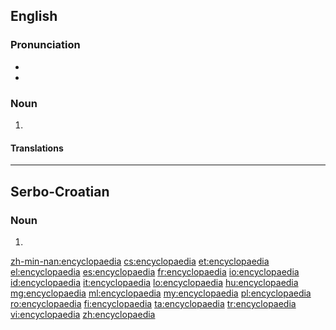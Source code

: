 {{also|encyclopædia}}
==English==

===Pronunciation===
* {{audio|en-us-encyclopaedia.ogg|Audio (US)}}
* {{rhymes|iːdiə}}

===Noun===
{{en-noun|pl=encyclopaedias|pl2=encyclopaediae}}

# {{label|chiefly|UK}} {{alternative spelling of|encyclopedia}}

====Translations====
{{trans-see|encyclopedia}}

----

==Serbo-Croatian==

===Noun===
{{sh-noun|g=f|}}

# {{obsolete spelling of|enciklopedija|lang=sh}}

[[zh-min-nan:encyclopaedia]]
[[cs:encyclopaedia]]
[[et:encyclopaedia]]
[[el:encyclopaedia]]
[[es:encyclopaedia]]
[[fr:encyclopaedia]]
[[io:encyclopaedia]]
[[id:encyclopaedia]]
[[it:encyclopaedia]]
[[lo:encyclopaedia]]
[[hu:encyclopaedia]]
[[mg:encyclopaedia]]
[[ml:encyclopaedia]]
[[my:encyclopaedia]]
[[pl:encyclopaedia]]
[[ro:encyclopaedia]]
[[fi:encyclopaedia]]
[[ta:encyclopaedia]]
[[tr:encyclopaedia]]
[[vi:encyclopaedia]]
[[zh:encyclopaedia]]